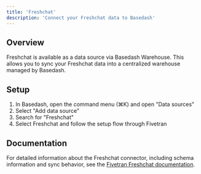 ```yaml
---
title: 'Freshchat'
description: 'Connect your Freshchat data to Basedash'
---
```


## Overview

Freshchat is available as a data source via Basedash Warehouse. This allows you to sync your Freshchat data into a centralized warehouse managed by Basedash.

## Setup

1. In Basedash, open the command menu (⌘K) and open "Data sources"
2. Select "Add data source"
3. Search for "Freshchat"
4. Select Freshchat and follow the setup flow through Fivetran

## Documentation

For detailed information about the Freshchat connector, including schema information and sync behavior, see the [Fivetran Freshchat documentation](https://fivetran.com/docs/connectors/applications/freshchat).
